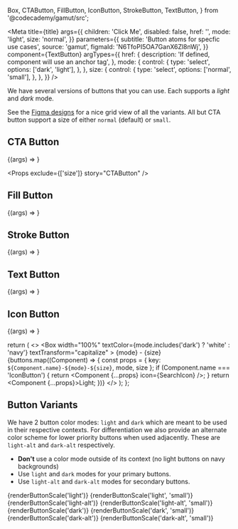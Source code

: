   Box,
  CTAButton,
  FillButton,
  IconButton,
  StrokeButton,
  TextButton,
} from '@codecademy/gamut/src';

<Meta
  title={title}
  args={{
    children: 'Click Me',
    disabled: false,
    href: '',
    mode: 'light',
    size: 'normal',
  }}
  parameters={{
    subtitle: 'Button atoms for specfic use cases',
    source: 'gamut',
    figmaId: 'N6TfoPI5OA7GanX6Zl8nWj',
  }}
  component={TextButton}
  argTypes={{
    href: {
      description: 'If defined, component will use an anchor tag',
    },
    mode: {
      control: {
        type: 'select',
        options: ['dark', 'light'],
      },
    },
    size: {
      control: {
        type: 'select',
        options: ['normal', 'small'],
      },
    },
  }}
/>

We have several versions of buttons that you can use.
Each supports a _light_ and _dark_ mode.

See the [Figma designs](https://www.figma.com/file/N6TfoPI5OA7GanX6Zl8nWj/Buttons-%E2%9C%85?node-id=268%3A0) for a nice grid view of all the variants.
All but CTA button support a size of either `normal` (default) or `small`.

## CTA Button

<Canvas>
  <Story name="CTAButton">{(args) => <CTAButton {...args} />}</Story>
</Canvas>

<Props exclude={['size']} story="CTAButton" />

## Fill Button

<Canvas>
  <Story name="FillButton">{(args) => <FillButton {...args} />}</Story>
</Canvas>

<Props story="FillButton" />

## Stroke Button

<Canvas>
  <Story name="StrokeButton">{(args) => <StrokeButton {...args} />}</Story>
</Canvas>

<Props story="StrokeButton" />

## Text Button

<Canvas>
  <Story name="TextButton">{(args) => <TextButton {...args} />}</Story>
</Canvas>

<Props story="TextButton" />

## Icon Button

<Canvas>
  <Story name="IconButton">
    {(args) => <IconButton icon={SearchIcon} {...args} />}
  </Story>
</Canvas>

<Props story="IconButton" />


  return (
    <>
      <Box
        width="100%"
        textColor={mode.includes('dark') ? 'white' : 'navy'}
        textTransform="capitalize"
      >
        {mode} - {size}
      </Box>
      {buttons.map((Component) => {
        const props = { key: `${Component.name}-${mode}-${size}`, mode, size };
        if (Component.name === 'IconButton') {
          return <Component {...props} icon={SearchIcon} />;
        }
        return <Component {...props}>Light</Component>;
      })}
    </>
  );
};

## Button Variants

We have 2 button color modes: `light` and `dark` which are meant to be used in their respective contexts. For differentiation we also provide an alternate color scheme for lower priority buttons when used adjacently. These are `light-alt` and `dark-alt` respectively.

- **Don't** use a color mode outside of its context (no light buttons on navy backgrounds)
- Use `light` and `dark` modes for your primary buttons.
- Use `light-alt` and `dark-alt` modes for secondary buttons.

<Canvas>
  <Story name="light">
    <Box
      display="grid"
      alignItems="center"
      justifyItems="center"
      gridTemplateColumns="repeat(5, max-content)"
      columnGap="2rem"
      rowGap="1rem"
      padding="1rem"
    >
      {renderButtonScale('light')}
      {renderButtonScale('light', 'small')}
      {renderButtonScale('light-alt')}
      {renderButtonScale('light-alt', 'small')}
    </Box>
    <Box
      display="grid"
      alignItems="center"
      justifyItems="center"
      gridTemplateColumns="repeat(5, max-content)"
      columnGap="2rem"
      rowGap="1rem"
      padding="1rem"
      backgroundColor="navy"
    >
      {renderButtonScale('dark')}
      {renderButtonScale('dark', 'small')}
      {renderButtonScale('dark-alt')}
      {renderButtonScale('dark-alt', 'small')}
    </Box>
  </Story>
</Canvas>
